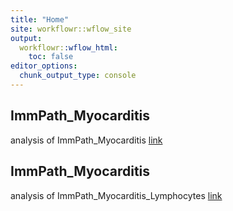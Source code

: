 ```yaml
---
title: "Home"
site: workflowr::wflow_site
output:
  workflowr::wflow_html:
    toc: false
editor_options:
  chunk_output_type: console
---
```


## ImmPath_Myocarditis
analysis of ImmPath_Myocarditis
[link](ImmPath_Myocarditis.html)

## ImmPath_Myocarditis
analysis of ImmPath_Myocarditis_Lymphocytes
[link](Tcell_Myocarditis.html)

